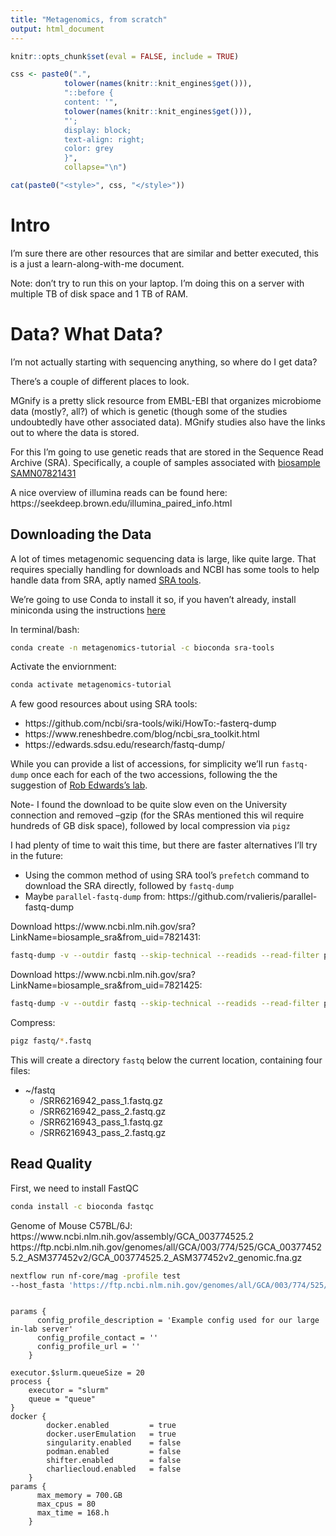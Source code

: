 ```yaml
---
title: "Metagenomics, from scratch"
output: html_document
---
```


```r
knitr::opts_chunk$set(eval = FALSE, include = TRUE)
```


```r

css <- paste0(".",
            tolower(names(knitr::knit_engines$get())),
            "::before {
            content: '",
            tolower(names(knitr::knit_engines$get())),
            "';
            display: block;
            text-align: right;
            color: grey
            }",
            collapse="\n")

cat(paste0("<style>", css, "</style>"))

```


# Intro

I'm sure there are other resources that are similar and  better executed, this is a just a learn-along-with-me document.

Note: don't try to run this on your laptop. I'm doing this on a server with multiple TB of disk space and 1 TB of RAM.

# Data? What Data?

I'm not actually starting with sequencing anything, so where do I get data?

There's a couple of different places to look. 


MGnify is a pretty slick resource from EMBL-EBI that organizes microbiome data (mostly?,  all?) of which is genetic (though some of the studies undoubtedly have other associated data). MGnify studies also have the links out to where the data is stored. 

For this I'm going to use genetic reads that are stored in the Sequence Read Archive (SRA).
Specifically, a couple of samples associated with [biosample SAMN07821431](https://www.ncbi.nlm.nih.gov/biosample/SAMN07821431)


A nice overview of illumina reads can be found here: https://seekdeep.brown.edu/illumina_paired_info.html


## Downloading the Data

A lot of times metagenomic sequencing data is large, like quite large. That requires specially handling for downloads and NCBI has some tools to help handle data from SRA, aptly named [SRA tools](https://github.com/ncbi/sra-tools).


We're going to use Conda to install it so, if you haven't already, install miniconda using the instructions [here](https://docs.conda.io/en/latest/miniconda.html)

In terminal/bash:
```bash
conda create -n metagenomics-tutorial -c bioconda sra-tools
```

Activate the enviornment:
```bash
conda activate metagenomics-tutorial
```

A few good resources about using SRA tools:

- https://github.com/ncbi/sra-tools/wiki/HowTo:-fasterq-dump
- https://www.reneshbedre.com/blog/ncbi_sra_toolkit.html
- https://edwards.sdsu.edu/research/fastq-dump/
 
While you can provide a list of accessions, for simplicity we'll run `fastq-dump` once each for each of the two accessions,  following the the suggestion of [Rob Edwards's lab](https://edwards.sdsu.edu/research/fastq-dump/).

Note- I found the download to be quite slow even on the University connection and removed --gzip (for the SRAs mentioned this wil require hundreds of GB disk space), followed by local compression via `pigz`

I had plenty of time to wait this time, but there are faster alternatives I'll try in the future:
 
 - Using the common method of using SRA tool's `prefetch` command to download the SRA directly, followed by `fastq-dump`
 - Maybe `parallel-fastq-dump` from: https://github.com/rvalieris/parallel-fastq-dump


Download https://www.ncbi.nlm.nih.gov/sra?LinkName=biosample_sra&from_uid=7821431:
```bash
fastq-dump -v --outdir fastq --skip-technical --readids --read-filter pass --dumpbase --split-3 --clip SRR6216942
```
 
Download https://www.ncbi.nlm.nih.gov/sra?LinkName=biosample_sra&from_uid=7821425:
```bash
fastq-dump -v --outdir fastq --skip-technical --readids --read-filter pass --dumpbase --split-3 --clip SRR6216943
```

Compress:
```bash
pigz fastq/*.fastq
```

This will create a directory `fastq` below the current location, containing four files:

- ~/fastq
  - /SRR6216942_pass_1.fastq.gz
  - /SRR6216942_pass_2.fastq.gz
  - /SRR6216943_pass_1.fastq.gz
  - /SRR6216943_pass_2.fastq.gz


## Read Quality

First, we need to install FastQC
```bash
conda install -c bioconda fastqc 
```


Genome of Mouse C57BL/6J:
https://www.ncbi.nlm.nih.gov/assembly/GCA_003774525.2
https://ftp.ncbi.nlm.nih.gov/genomes/all/GCA/003/774/525/GCA_003774525.2_ASM377452v2/GCA_003774525.2_ASM377452v2_genomic.fna.gz



```bash
nextflow run nf-core/mag -profile test
--host_fasta 'https://ftp.ncbi.nlm.nih.gov/genomes/all/GCA/003/774/525/GCA_003774525.2_ASM377452v2/GCA_003774525.2_ASM377452v2_genomic.fna.gz'
```





```

params {
      config_profile_description = 'Example config used for our large in-lab server'
      config_profile_contact = ''
      config_profile_url = ''
    }

executor.$slurm.queueSize = 20
process {
    executor = "slurm"
    queue = "queue"
}
docker {
        docker.enabled         = true
        docker.userEmulation   = true
        singularity.enabled    = false
        podman.enabled         = false
        shifter.enabled        = false
        charliecloud.enabled   = false
    }
params {
      max_memory = 700.GB
      max_cpus = 80
      max_time = 168.h
    }
    
```



